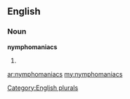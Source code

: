 ==English==

===Noun===
'''nymphomaniacs'''

# {{plural of|[[nymphomaniac]]}}

[[Category:English plurals]]

[[ar:nymphomaniacs]]
[[my:nymphomaniacs]]